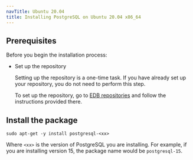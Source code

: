 ```yaml
---
navTitle: Ubuntu 20.04
title: Installing PostgreSQL on Ubuntu 20.04 x86_64
---
```


## Prerequisites

Before you begin the installation process:

- Set up the repository

  Setting up the repository is a one-time task. If you have already set up your repository, you do not need to perform this step.

  To set up the repository, go to [EDB repositories](https://www.enterprisedb.com/repos-downloads) and follow the instructions provided there.

## Install the package

```shell
sudo apt-get -y install postgresql-<xx>
```

Where `<xx>` is the version of PostgreSQL you are installing. For example, if you are installing version 15, the package name would be `postgresql-15`.
